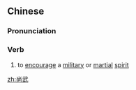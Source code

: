 ==Chinese==
{{zh-forms}}

===Pronunciation===
{{zh-pron
|m=shàngwǔ
|c=soeng6 mou5
|mn=qz,xm:siōng-bú/zz:siāng-bú
|cat=v
}}

===Verb===
{{zh-verb}}

# to [[encourage]] a [[military]] or [[martial]] [[spirit]]

[[zh:尚武]]